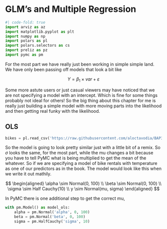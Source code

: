 # GLM's and Multiple Regression

```python
#| code-fold: true
import arviz as az
import matplotlib.pyplot as plt
import numpy as np
import polars as pl 
import polars.selectors as cs
import preliz as pz
import pymc as pm


```
For the most part we have really just been working in simple simple land. We have only been passing off models that look a bit like 

$$
Y = \beta_1 \times var + \varepsilon
$$

Some more astute users or just casual viewers may have noticed that we are not specifying a model with an intercept. Which is fine for some things probably not ideal for others! So the big thing about this chapter for me is really just building a simple model with more moving parts into the likelihood and then getting real funky with the likelihood. 


## OLS 


```python

bikes = pl.read_csv('https://raw.githubusercontent.com/aloctavodia/BAP3/refs/heads/main/code/data/bikes.csv')

```

So the model is going to look pretty similar just with a little bit of a remix. So $\sigma$ looks the same, for the most part, while the mu changes a bit because you have to tell PyMC what is being multiplied to get the mean of the whatever. So if we are specifying a model of bike rentals with temperature as one of our predictors as in the book. The model would look like this when we write it out mathily. 

$$
\begin{aligned}
\alpha \sim Normal(0, 100) \\
\beta \sim Normal(0, 100) \\
\sigma \sim Half Cauchy(10) \\
y \sim Normal(mu, sigma)
\end{aligned}
$$

In PyMC there is one additional step to get the correct mu, 


```python
with pm.Model() as model_ols:
    alpha = pm.Normal('alpha', 0, 100)
    beta = pm.Normal('beta', 0, 100)
    sigma = pm.HalfCauchy('sigma', 10)


```